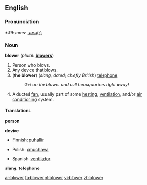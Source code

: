==English==

===Pronunciation===
*:Rhymes: [[Rhymes:English:-əʊə(r)|-əʊə(r)]]

===Noun===
'''blower'''  (''plural:'' '''[[blowers]]''')
# Person who [[blow]]s.
# Any device that blows.
# ('''the blower''') (''slang, dated''; ''chiefly British'') [[telephone]].
#:''Get on the blower and call headquarters right away!''
# A ducted [[fan]], usually part of some [[heating]], [[ventilation]], and/or [[air conditioning]] system.

====Translations====
'''person'''
{{top}}
{{mid}}
{{bottom}}

'''device'''
{{top}}
*Finnish: [[puhallin]]
{{mid}}
*Polish: [[dmuchawa]]
{{mid}}
*Spanish: [[ventilador]]
{{bottom}}

'''slang: telephone'''
<!--add slang terms for "telephone" to this table, where these exist-->
{{top}}
{{mid}}
{{bottom}}

<!--move to separate page:
:[[suction blower]]:
*[[Spanish]]: aspirador.
-->

[[ar:blower]]
[[fa:blower]]
[[nl:blower]]
[[vi:blower]]
[[zh:blower]]
